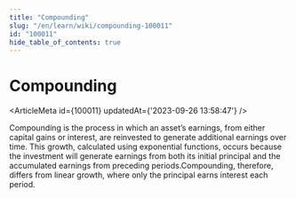 ```yaml
---
title: "Compounding"
slug: "/en/learn/wiki/compounding-100011"
id: "100011"
hide_table_of_contents: true
---
```



# Compounding

<ArticleMeta id={100011} updatedAt={'2023-09-26 13:58:47'} />
<div className='border-solid border-b border-t-0 my-4 border-[var(--ifm-color-gray-300)]' />

Compounding is the process in which an asset’s earnings, from either capital gains or interest, are reinvested to generate additional earnings over time. This growth, calculated using exponential functions, occurs because the investment will generate earnings from both its initial principal and the accumulated earnings from preceding periods.Compounding, therefore, differs from linear growth, where only the principal earns interest each period.
